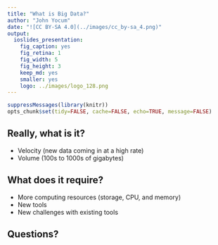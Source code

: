 ```yaml
---
title: "What is Big Data?"
author: "John Yocum"
date: "![CC BY-SA 4.0](../images/cc_by-sa_4.png)"
output:
  ioslides_presentation:
    fig_caption: yes
    fig_retina: 1
    fig_width: 5
    fig_height: 3
    keep_md: yes
    smaller: yes
    logo: ../images/logo_128.png
---
```


```r
suppressMessages(library(knitr))
opts_chunk$set(tidy=FALSE, cache=FALSE, echo=TRUE, message=FALSE)
```

## Really, what is it?

- Velocity (new data coming in at a high rate)
- Volume (100s to 1000s of gigabytes)

## What does it require?

- More computing resources (storage, CPU, and memory)
- New tools
- New challenges with existing tools

## Questions?